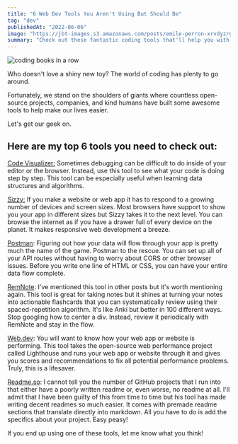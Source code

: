```yaml
---
title: "6 Web Dev Tools You Aren't Using But Should Be"
tag: "dev"
publishedAt: "2022-06-06"
image: "https://jbt-images.s3.amazonaws.com/posts/emile-perron-xrvdyzrgdw4-unsplash-scaled.jpeg"
summary: "Check out these fantastic coding tools that'll help you with everything from step-by-step debugging and responsive web development to setting up API routes and note-taking. They'll also assist with web performance assessments and creating polished readmes for your projects."
---
```


<Image
  src="https://jbt-images.s3.amazonaws.com/posts/emile-perron-xrvdyzrgdw4-unsplash-scaled.jpeg"
  alt="coding books in a row"
/>

Who doesn't love a shiny new toy? The world of coding has plenty to go around.

Fortunately, we stand on the shoulders of giants where countless open-source projects, companies, and kind humans have built some awesome tools to help make our lives easier.

Let's get our geek on.

## Here are my top 6 tools you need to check out:

[Code Visualizer:](https://pythontutor.com/javascript.html#mode=edit) Sometimes debugging can be difficult to do inside of your editor or the browser.
Instead, use this tool to see what your code is doing step by step. This tool can
be especially useful when learning data structures and algorithms.

[Sizzy:](https://sizzy.co/) If you make a website or web app it
has to respond to a growing number of devices and screen sizes. Most browsers have
support to show you your app in different sizes but Sizzy takes it to the next level.
You can browse the internet as if you have a drawer full of every device on the planet.
It makes responsive web development a breeze.

[Postman](https://www.postman.com/): Figuring out how your data will flow through your app is pretty much the name of the game. Postman to the rescue. You can set up all of your API routes without having to worry about CORS or other browser issues. Before you write one line of HTML or CSS, you can have your entire data flow complete.

[RemNote](https://www.remnote.com/): I've mentioned this tool in other posts but it's worth mentioning again. This tool is great for taking notes but it shines at turning your notes into actionable flashcards that you can systematically review using their spaced-repetition algorithm. It's like Anki but better in 100 different ways. Stop googling how to center a div. Instead, review it periodically with RemNote and stay in the flow.

[Web.dev](https://web.dev/): You will want to know how your web app or website is performing. This tool takes the open-source web performance project called Lighthouse and runs your web app or website through it and gives you scores and recommendations to fix all potential performance problems. Truly, this is a lifesaver.

[Readme.so](https://readme.so/): I cannot tell you the number of GitHub projects that I run into that either have a poorly written readme or, even worse, no readme at all. I'll admit that I have been guilty of this from time to time but his tool has made writing decent readmes so much easier. It comes with premade readme sections that translate directly into markdown. All you have to do is add the specifics about your project. Easy peasy!

If you end up using one of these tools, let me know what you think!
